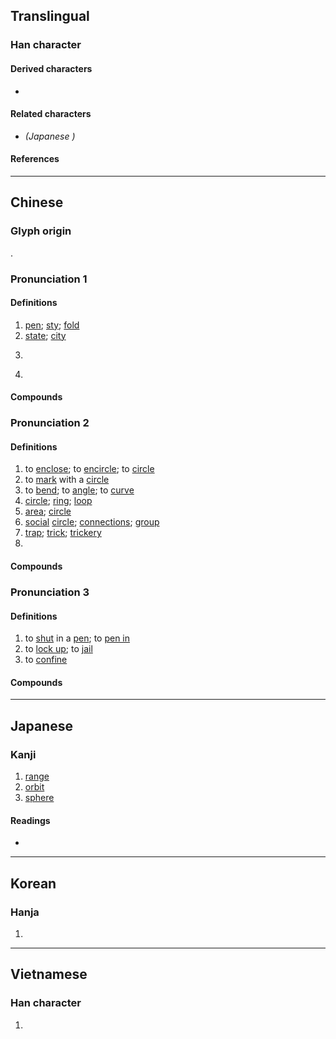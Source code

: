 {{also|圏}}
{{character info/new}}
==Translingual==

===Han character===
{{Han char|rn=31|rad=囗|as=08|sn=11|four=60712|canj=WFQU|ids=⿴囗卷}}

====Derived characters====
* {{l|mul|[[𬈨]], [[𣙢]], [[蔨]], [[𥱽]]}}

====Related characters====
* {{l|mul|[[圏]]}} ''(Japanese {{w|shinjitai}})''

====References====
{{Han ref|kx=0219.070|dkj=04789|dj=0446.290|hdz=10721.080|uh=5708}}

----

==Chinese==
{{zh-forms|alt=圏}}

===Glyph origin===
{{Han etym}}
{{Han compound|囗|卷|ls=psc|c1=s|c2=p}}.

===Pronunciation 1===
{{zh-pron
|m=juàn
|c=gyun6
|h=pfs=
|md=kuòng
|mn=ml:koān
|w=3jjyoe
|mc=y
|oc=1,2+4+5
|cat=n,pn
}}

====Definitions====
{{zh-hanzi}}

# [[pen]]; [[sty]]; [[fold]]
# [[state]]; [[city]]
# {{lb|zh|neologism|slang|derogatory}} {{zh-alt-form|圈|tr=quān|[[social]] [[circle]]; [[community]]}}
# {{surname|lang=zh}}

====Compounds====
{{zh-der|fold=1|圈檻|圈肥|獸圈|棚圈|馬圈|豬圈|虎圈|起圈}}

===Pronunciation 2===
{{zh-pron
|m=quān,er=y
|c=hyun1
|h=pfs=khiên
|md=kuàng
|mn=khoan/khng/khoân/tw:khong/tw:khian
|mn_note=khoan - literary; khng/khong - vernacular; khoân - vernacular (俗); khian - 牽 is used in the Mainland
|w=1qyoe
|oc=n,1
|ma=Zh-quan.ogg
|cat=v,n,cls
}}

====Definitions====
{{zh-hanzi}}

# to [[enclose]]; to [[encircle]]; to [[circle]]
# to [[mark]] with a [[circle]]
# to [[bend]]; to [[angle]]; to [[curve]]
# [[circle]]; [[ring]]; [[loop]]
# [[area]]; [[circle]]
# [[social]] [[circle]]; [[connection]]s; [[group]]
# [[trap]]; [[trick]]; [[trickery]]
# {{zh-classifier|[[lap]]s of a [[race]], [[loop]]s, [[orbit]]s, etc}}

====Compounds====
{{zh-der|南極圈|北極圈|岩圈|出圈兒|上圈套|品管圈|圈圈套套|圈點|圈選|大氣圈|商圈|光圈|仿圈|小圈子|影圈|可圈可點|圈套|地圈|圈內|呼拉圈|光圈數|大圓圈線|大圈仔|岩石圈|圓圈|圈弄|圈子陣|圈圈|圈口|兜圈子|圈外人|暴風圈|水圈|杆圈兒|打圈子|玻璃圈|杯圈|游泳圈|極圈|生活圈|火圈|沒圈子跳|甜甜圈|窠羅圈|救生圈|打圈|眼圈|橡皮圈|瓦圈|插圈弄套|活落圈|氣圈|生物圈|自動光圈|輪圈|羅圈腿|風圈|跳牆驀圈|網圈|通勤圈|螺線圈|黑眼圈|羅圈|項圈|電影圈|鑰匙圈|門圈子|經圈|線圈|轉圈|鍋圈兒|羅圈兒架|領圈|羅圈兒揖|花圈|鑼圈岩}}

===Pronunciation 3===
{{zh-pron
|m=juān
|c=gyun6
|h=pfs=
|md=kuŏng
|mn=
|w=
|cat=v
}}

====Definitions====
{{zh-hanzi}}

# to [[shut]] in a [[pen]]; to [[pen in]]
# to [[lock up]]; to [[jail]]
# to [[confine]]

====Compounds====
{{zh-der|fold=1|圈馬}}

{{zh-cat|Elementary|Advanced}}

----

==Japanese==
{{ja-kanji forms|圏|圈}}

===Kanji===
{{ja-kanji|grade=|rs=囗08|shin=圏}}

# [[range]]
# [[orbit]]
# [[sphere]]

====Readings====
* {{ja-readings|on=[[けん]] (ken)|kun=[[かこい]] (kakoi)}}

----

==Korean==

===Hanja===
{{ko-hanja|hangeul=권}}

# {{defn|lang=ko|sort=囗08}}

----

==Vietnamese==

===Han character===
{{vi-hantu|[[khuyên]], [[khoen]], [[quyên]], [[quyền]]|rs=囗08}}

# {{defn|lang=vi|sort=囗08}}